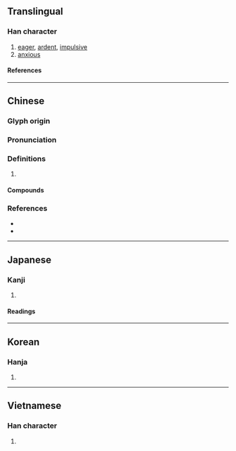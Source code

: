 {{character info/new}}
==Translingual==

===Han character===
{{Han char|rn=61|rad=心|as=05|sn=8|four=91049|canj=PMFJ|ids=⿰忄平}}

# [[eager]], [[ardent]], [[impulsive]]
# [[anxious]]

====References====
{{Han ref|kx=0381.220|dkj=10476|dj=0710.070|hdz=42284.090|uh=6026}}

----

==Chinese==
{{zh-forms}}

===Glyph origin===
{{Han etym}}

===Pronunciation===
{{zh-pron
|m=pēng
|c=paang1,ping1
|mn=phēⁿ
|mc=y
|oc=y
|cat=
}}

===Definitions===
{{zh-hanzi}}

# {{rfdef|zh}}

====Compounds====
{{zh-der|怦怦|怦然|怦然心動|怦怦喘}}

===References===
* {{R:yue:Hanzi}}
* {{R:nan:thcwdq}}

----

==Japanese==

===Kanji===
{{ja-kanji|grade=|rs=心05}}

# {{defn|lang=ja|sort=心05}}

====Readings====
{{ja-readings
|goon=ひょう
|kanon=ほう
}}

----

==Korean==

===Hanja===
{{ko-hanja|평}}

# {{defn|lang=ko|sort=心05}}

----

==Vietnamese==

===Han character===
{{vi-readings|rs=心05|reading=[[bừng]], [[bằn]], [[phạnh]], [[phanh]]}}

# {{defn|lang=vi|sort=心05}}